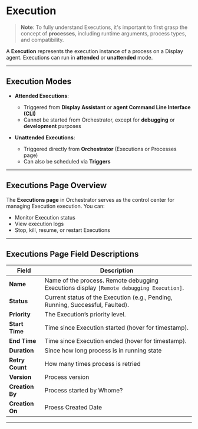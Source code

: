 # Execution

> **Note**: To fully understand Executions, it's important to first grasp the concept of **processes**, including runtime arguments, process types, and compatibility.

A **Execution** represents the execution instance of a process on a Display agent. Executions can run in **attended** or **unattended** mode.

---

## Execution Modes

- **Attended Executions**:
  - Triggered from **Display Assistant** or **agent Command Line Interface (CLI)**
  - Cannot be started from Orchestrator, except for **debugging** or **development** purposes

- **Unattended Executions**:
  - Triggered directly from **Orchestrator** (Executions or Processes page)
  - Can also be scheduled via **Triggers**

---

## Executions Page Overview

The **Executions page** in Orchestrator serves as the control center for managing Execution execution. You can:
- Monitor Execution status
- View execution logs
- Stop, kill, resume, or restart Executions

---

## Executions Page Field Descriptions

| **Field**               | **Description** |
|------------------------|-----------------|
| **Name**            | Name of the process. Remote debugging Executions display `[Remote debugging Execution]`. |
| **Status**              | Current status of the Execution (e.g., Pending, Running, Successful, Faulted). |
| **Priority**           | The Execution’s priority level. |
| **Start Time**            | Time since Execution started (hover for timestamp). |
| **End Time**              | Time since Execution ended (hover for timestamp). |
| **Duration**             | Since how long process is in running state |
| **Retry Count**      | How many times process is retried |
| **Version** | Process version  |
| **Creation By**      | Process started by Whome?|
| **Creation On** | Proess Created Date |


---

